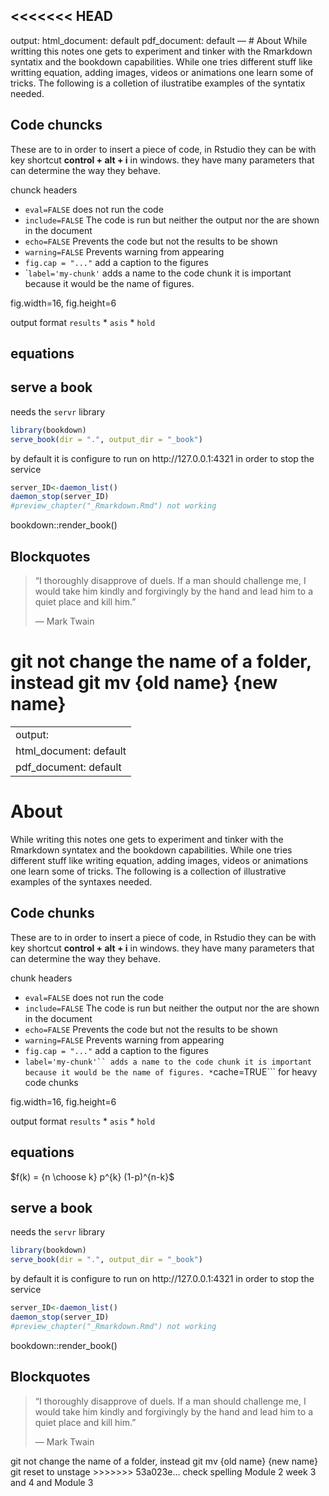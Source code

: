<<<<<<< HEAD
---
output:
  html_document: default
  pdf_document: default
---
# About 
While writting this notes one gets to experiment and tinker with the Rmarkdown syntatix and the bookdown capabilities. While one tries different stuff like writting equation, adding images, videos or animations one learn some of tricks. The following is a colletion of ilustratibe examples of the syntatix needed.

## Code chuncks 
These are to in order to insert a piece of code, in Rstudio they can be with key shortcut  __control + alt + i__ in windows. they have many parameters that can determine the way they behave.

chunck headers

* ```eval=FALSE``` does not run the code
* ```include=FALSE``` The code is run but neither the output nor the are shown in the document
* ```echo=FALSE``` Prevents the code but not the results to be shown
* ```warning=FALSE``` Prevents warning from appearing
* ```fig.cap = "..."``` add a caption to the figures
* ```label='my-chunk'`` adds a name to the code chunk it is important because it would be the name of figures.

fig.width=16, fig.height=6

output format ```results```
* ```asis```
* ```hold``` 

## equations


\begin{equation*} 
  f\left(k\right) = \binom{n}{k} p^k\left(1-p\right)^{n-k}
  (\#eq:binom)
\end{equation*}



## serve a book 
needs the ```servr``` library


```r
library(bookdown)
serve_book(dir = ".", output_dir = "_book")

```


by default it is configure to run on http://127.0.0.1:4321
in order to stop the service
```r
server_ID<-daemon_list()
daemon_stop(server_ID)
#preview_chapter("_Rmarkdown.Rmd") not working 
```

bookdown::render_book()


## Blockquotes 
> "I thoroughly disapprove of duels. If a man should challenge me,
  I would take him kindly and forgivingly by the hand and lead him
  to a quiet place and kill him."
>
> --- Mark Twain


git not change the name of a folder, instead git mv {old name} {new name}
=======
---
output:
  html_document: default
  pdf_document: default
---
# About 
While writing this notes one gets to experiment and tinker with the Rmarkdown syntatex and the bookdown capabilities. While one tries different stuff like writing equation, adding images, videos or animations one learn some of tricks. The following is a collection of illustrative examples of the syntaxes needed.

## Code chunks 
These are to in order to insert a piece of code, in Rstudio they can be with key shortcut  __control + alt + i__ in windows. they have many parameters that can determine the way they behave.

chunk headers

* ```eval=FALSE``` does not run the code
* ```include=FALSE``` The code is run but neither the output nor the are shown in the document
* ```echo=FALSE``` Prevents the code but not the results to be shown
* ```warning=FALSE``` Prevents warning from appearing
* ```fig.cap = "..."``` add a caption to the figures
* ```label='my-chunk'`` adds a name to the code chunk it is important because it would be the name of figures.
*```cache=TRUE``` for heavy code chunks

fig.width=16, fig.height=6

output format ```results```
* ```asis```
* ```hold``` 

## equations

$f(k) = {n \choose k} p^{k} (1-p)^{n-k}$

\begin{equation*} 
  f\left(k\right) = \binom{n}{k} p^k\left(1-p\right)^{n-k}
  (\#eq:binom)
\end{equation*}



## serve a book 
needs the ```servr``` library


```{r, eval=FALSE}
library(bookdown)
serve_book(dir = ".", output_dir = "_book")

```


by default it is configure to run on http://127.0.0.1:4321
in order to stop the service
```{r warning=FALSE}
server_ID<-daemon_list()
daemon_stop(server_ID)
#preview_chapter("_Rmarkdown.Rmd") not working 
```

bookdown::render_book()


## Blockquotes 
> "I thoroughly disapprove of duels. If a man should challenge me,
  I would take him kindly and forgivingly by the hand and lead him
  to a quiet place and kill him."
>
> --- Mark Twain


git not change the name of a folder, instead git mv {old name} {new name}
git reset to unstage
>>>>>>> 53a023e... check spelling Module 2 week 3 and 4 and Module 3

